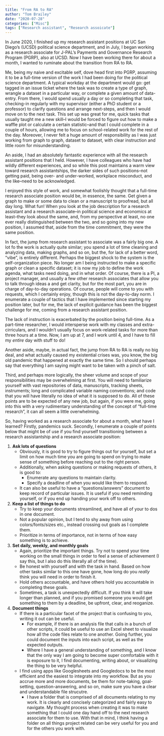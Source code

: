 ```yaml
---
title: "From RA to RA"
author: "Tom Brailey"
date: "2020-07-28"
categories: ["Misc"]
tags: ["Research assistant", "Research assoicate"]
---
```


In June 2020, I finished up my research assistant positions at UC San Diego's (UCSD) political science department, and in July, I began working as a research associate for J-PAL's Payments and Governance Research Program (PGRP), also at UCSD. Now I have been working there for about a month, I wanted to ruminate about the transition from RA to RA. 

Me, being my naive and excitable self, dove head first into PGRP, assuming it to be a full-time version of the work I had been doing for the political science department. A typical workday at the department would go: get tagged in an issue ticket where the task was to create a type of graph, wrangle a dataset in a particular way, or complete a given amount of data-entry. From there, I would spend usually a day or so completing that task, checking-in regularly with my supervisor (either a PhD student or a professor) to clarify questions and arrange next-steps, and then I would move on to the next task. This set up was great for me, quick tasks that usually taught me a new skill--I would be forced to figure out how to make a waffle plot or calculate a certain statistic--and that I could complete in a couple of hours, allowing me to focus on school-related work for the rest of the day. Moreover, I never felt a huge amount of responsibility as I was just working from graph to graph, dataset to dataset, with clear instruction and little room for misunderstanding. 

An aside, I had an absolutely fantastic experience with all the research assistant positions that I held. However, I have colleagues who have had wildly different experiences, and so while this post maintains a warm view toward research assistantships, the darker sides of such positions--not getting paid, being over- and under-worked, workplace misconduct, and the like--need to be acknowledged. 

I enjoyed this style of work, and somewhat foolishly thought that a full-time research associate position would be, in essence, the same. Get given a graph to make or some data to clean or a manuscript to proofread, but all day long. What fun! When you look at the job description for a research assistant and a research associate--in political science and economics at least--they look about the same, and, from my perspective at least, no one ever really distinguished between the two, and so going into my new position, I assumed that, aside from the time commitment, they were the same position. 

In fact, the jump from research assistant to associate was a fairly big one. A lot fo the work is actually quite similar; you spend a lot of time cleaning and analyzing data, making graphs, and so on, but the, for lack of a better word, "vibe", is entirely different. Perhaps the biggest shock to the system is the self-organization piece. No longer am I being instructed to make a specific graph or clean a specific dataset; it is now my job to define the work agenda, what tasks need doing, and in what order. Of course, there is a PI, a project manager, and usually a few other research associates that allow you to talk through ideas a and get clarity, but for the most part, you are in charge of day-to-day operations. Of course, people will come to you with requests, which I certainly enjoy, though this is not the day-to-day norm. I enumerate a couple of tactics that I have implemented since starting my position later, but for me, the lack of explicit guidance has been the biggest challenge for me, coming from a research assistant position. 

The lack of instruction is exacerbated by the position being full-time. As a part-time researcher, I would intersperse work with my classes and extra-cirriculars, and I wouldn't usually focus on work-related tasks for more than three hours at a time. Now, I am up at 7, and I work until 4, and I have to fill my *entire* day with stuff to do! 

Another aside, maybe, in actual fact, the jump from RA to RA is really no big deal, and what actually caused my existential crises was, you know, the big old pandemic that happened at exactly the same time. So I should perhaps say that everything I am saying might want to be taken with a pinch of salt.

Third, and perhaps more logically, the sheer volume and scope of your responsibilities may be overwhelming at first. You will need to familiarize yourself with vast repositories of data, manuscripts, tracking sheets, instruments; long and complicated variable naming conventions; and code that you will have literally no idea of what it is supposed to do. All of these points are to be expected of any new job, but again, if you were me, going into this with a very rudimentary understanding of the concept of "full-time research", it can all seem a little overwhelming. 

So, having worked as a research associate for about a month, what have I learned? Firstly, pandemics suck. Secondly, I enumerate a couple of points below that might be of use if you find yourself transitioning between a research assistantship and a research associate position: 

1. **Ask lots of questions** 
   + Obviously, it is good to try to figure things out for yourself, but set a limit on how much time you are going to spend on trying to make sense of something before reaching out to the right person.
   + Additionally, when asking questions or making requests of others, it is good to:
      + Enumerate any questions to maintain clarity. 
      + Specify a deadline of when you would like them to respond. 
   + It can also be useful to have a "questions/answers" document to keep record of particular issues. It is useful if you need reminding yourself, or if you end up handing your work off to others. 

2. **Keep a list of things to do**
   + Try to keep your documents streamlined, and have all of your to dos in one document. 
   + Not a popular opinion, but I tend to shy away from using colors/fonts/sizes etc., instead crossing out goals as I complete them. 
   + Prioritize in terms of importance, not in terms of how easy something is to achieve. 

3. **Set daily, weekly, and monthly goals**
   + Again, prioritize the important things. Try not to spend your time working on the small things in order to feel a sense of achievement (I say this, but I also do this literally all of the time).
   + Be honest with yourself and with the task in hand. Based on how other tasks similar to this one have gone, how long do you *really* think you will need in order to finish it. 
   + Hold others accountable, and have others hold you accountable in completing these goals. 
   + Sometimes, a task is unexpectedly difficult. If you think it will take longer than planned, and if you promised someone you would get something to them by a deadline, be upfront, clear, and reoganize. 

4. **Document things**
   + If there is a particular facet of the project that is confusing to you, writing it out can be useful.
      + For example, if there is an analysis file that calls in a bunch of other scripts, it could be useful to use an Excel sheet to visualize how all the code files relate to one another. Going further, you could document the inputs into each script, as well as the expected outputs. 
      + Where I have a general understanding of something, and I know that the only way I am going to become super comfortable with it is exposure to it, I find documenting, writing about, or visualizing the thing to be very helpful. 
   + I find using apps like Googlesheets and Googledocs to be the most efficient and the easiest to integrate into my workflow. But as you accrue more and more documents, be them for note-taking, goal-setting, question-answering, and so on, make sure you have a clear and understandable file strucutre. 
      + I have a folder that is comprised of all documents relating to my work. It is clearly and concisely categorized and fairly easy to navigate. My thought process when creating it was to make something that I could one day hand off to the next research associate for them to use. With that in mind, I think having a folder on all things project related can be very useful for you and for the others you work with.